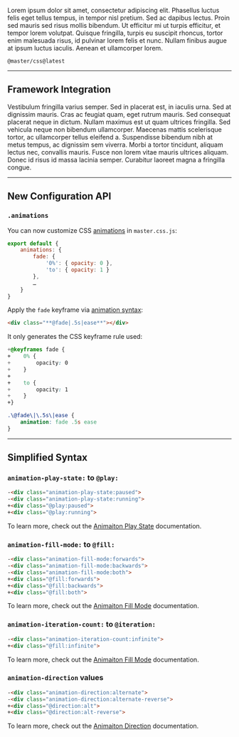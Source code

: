 Lorem ipsum dolor sit amet, consectetur adipiscing elit. Phasellus luctus felis eget tellus tempus, in tempor nisl pretium. Sed ac dapibus lectus. Proin sed mauris sed risus mollis bibendum. Ut efficitur mi ut turpis efficitur, et tempor lorem volutpat. Quisque fringilla, turpis eu suscipit rhoncus, tortor enim malesuada risus, id pulvinar lorem felis et nunc. Nullam finibus augue at ipsum luctus iaculis. Aenean et ullamcorper lorem.

<ArticleTOC data={toc}/>

```install
@master/css@latest
```

---

## Framework Integration
Vestibulum fringilla varius semper. Sed in placerat est, in iaculis urna. Sed at dignissim mauris. Cras ac feugiat quam, eget rutrum mauris. Sed consequat placerat neque in dictum. Nullam maximus est ut quam ultrices fringilla. Sed vehicula neque non bibendum ullamcorper. Maecenas mattis scelerisque tortor, ac ullamcorper tellus eleifend a. Suspendisse bibendum nibh at metus tempus, ac dignissim sem viverra. Morbi a tortor tincidunt, aliquam lectus nec, convallis mauris. Fusce non lorem vitae mauris ultrices aliquam. Donec id risus id massa lacinia semper. Curabitur laoreet magna a fringilla congue.

---

## New Configuration API

### `.animations`
You can now customize CSS [animations](/reference/configuration#animations) in `master.css.js`:
```js name=master.css.js
export default {
    animations: {
        fade: {
            '0%': { opacity: 0 },
            'to': { opacity: 1 }
        },
        …
    }
}
```
Apply the `fade` keyframe via [animation syntax](/reference/animation):
```html
<div class="**@fade|.5s|ease**"></div>
```
It only generates the CSS keyframe rule used:
```css
+@keyframes fade {
+    0% {
+        opacity: 0
+    }
+
+    to {
+        opacity: 1
+    }
+}

.\@fade\|\.5s\|ease {
    animation: fade .5s ease
}
```

---

## Simplified Syntax

### `animation-play-state:` to `@play:`
```html
-<div class="animation-play-state:paused">
-<div class="animation-play-state:running">
+<div class="@play:paused">
+<div class="@play:running">
```
To learn more, check out the [Animaiton Play State](/reference/animation-play-state) documentation.

### `animation-fill-mode:` to `@fill:`
```html
-<div class="animation-fill-mode:forwards">
-<div class="animation-fill-mode:backwards">
-<div class="animation-fill-mode:both">
+<div class="@fill:forwards">
+<div class="@fill:backwards">
+<div class="@fill:both">
```
To learn more, check out the [Animaiton Fill Mode](/reference/animation-fill-mode) documentation.

### `animation-iteration-count:` to `@iteration:`
```html
-<div class="animation-iteration-count:infinite">
+<div class="@fill:infinite">
```
To learn more, check out the [Animaiton Fill Mode](/reference/animation-iteration-count) documentation.

### `animation-direction` values
```html
-<div class="animation-direction:alternate">
-<div class="animation-direction:alternate-reverse">
+<div class="@direction:alt">
+<div class="@direction:alt-reverse">
```
To learn more, check out the [Animaiton Direction](/reference/animation-direction) documentation.